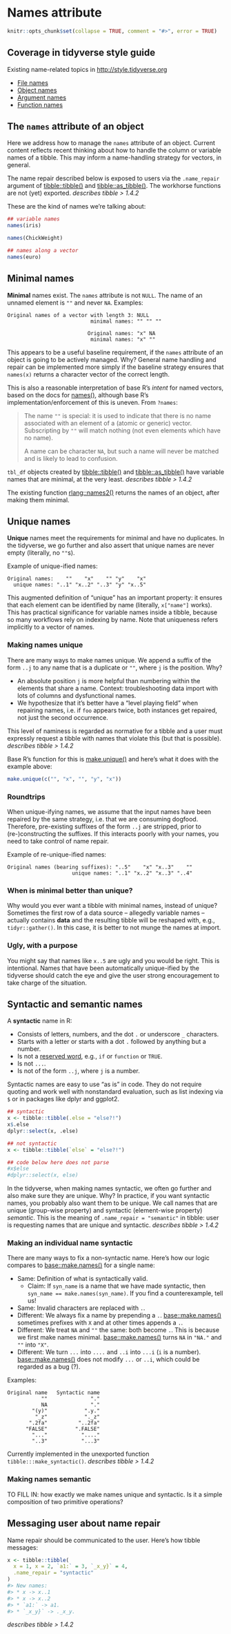 # Names attribute

```r
knitr::opts_chunk$set(collapse = TRUE, comment = "#>", error = TRUE)
```

## Coverage in tidyverse style guide

Existing name-related topics in <http://style.tidyverse.org>

  * [File names](http://style.tidyverse.org/files.html#names)
  * [Object names](http://style.tidyverse.org/syntax.html#object-names)
  * [Argument names](http://style.tidyverse.org/syntax.html#argument-names)
  * [Function names](http://style.tidyverse.org/functions.html#naming)
  
## The `names` attribute of an object

Here we address how to manage the `names` attribute of an object. Current content reflects recent thinking about how to handle the column or variable names of a tibble. This may inform a name-handling strategy for vectors, in general.

The name repair described below is exposed to users via the `.name_repair` argument of [tibble::tibble()](https://tibble.tidyverse.org/reference/tibble.html) and [tibble::as_tibble()](https://tibble.tidyverse.org/reference/as_tibble.html). The workhorse functions are not (yet) exported. *describes tibble > 1.4.2*

These are the kind of names we're talking about:

```r
## variable names
names(iris)

names(ChickWeight)

## names along a vector
names(euro)
```

## Minimal names

**Minimal** names exist. The `names` attribute is not `NULL`. The name of an unnamed element is `""` and never `NA`. Examples:

```
Original names of a vector with length 3: NULL
                           minimal names: "" "" ""
                           
                          Original names: "x" NA
                           minimal names: "x" ""
```

This appears to be a useful baseline requirement, if the `names` attribute of an object is going to be actively managed. Why? General name handling and repair can be implemented more simply if the baseline strategy ensures that `names(x)` returns a character vector of the correct length.

This is also a reasonable interpretation of base R's *intent* for named vectors, based on the docs for [names()](https://stat.ethz.ch/R-manual/R-patched/library/base/html/names.html), although base R's implementation/enforcement of this is uneven. From `?names`:
  
> The name `""` is special: it is used to indicate that there is no name
> associated with an element of a (atomic or generic) vector. Subscripting by
> `""` will match nothing (not even elements which have no name).
> 
> A name can be character `NA`, but such a name will never be matched and is
> likely to lead to confusion.

`tbl_df` objects created by [tibble::tibble()](https://tibble.tidyverse.org/reference/tibble.html) and [tibble::as_tibble()](https://tibble.tidyverse.org/reference/as_tibble.html) have variable names that are minimal, at the very least. *describes tibble > 1.4.2*

The existing function [rlang::names2()](https://rlang.r-lib.org/reference/names2.html) returns the names of an object, after making them minimal.

## Unique names

**Unique** names meet the requirements for minimal and have no duplicates. In the tidyverse, we go further and also assert that unique names are never empty (literally, no `""`s).

Example of unique-ified names:
```
Original names:    ""    "x"    "" "y"    "x"
  unique names: "..1" "x..2" "..3" "y" "x..5"
```

This augmented definition of "unique" has an important property: it ensures that each element can be identified by name (literally, `x["name"]` works). This has practical significance for variable names inside a tibble, because so many workflows rely on indexing by name. Note that uniqueness refers implicitly to a vector of names.

### Making names unique

There are many ways to make names unique. We append a suffix of the form `..j` to any name that is a duplicate or `""`, where `j` is the position. Why?

  * An absolute position `j` is more helpful than numbering within the elements
that share a name. Context: troubleshooting data import with lots of columns
and dysfunctional names.
  * We hypothesize that it's better have a "level playing field" when repairing
names, i.e. if `foo` appears twice, both instances get repaired, not just the
second occurrence.

This level of naminess is regarded as normative for a tibble and a user must expressly request a tibble with names that violate this (but that is possible).  *describes tibble > 1.4.2*

Base R's function for this is [make.unique()](https://stat.ethz.ch/R-manual/R-patched/library/base/html/make.unique.html) and here's what it does with the example above:

```r
make.unique(c("", "x", "", "y", "x"))
```

### Roundtrips

When unique-ifying names, we assume that the input names have been repaired by the same strategy, i.e. that we are consuming dogfood. Therefore, pre-existing suffixes of the form `..j` are stripped, prior to (re-)constructing the suffixes. If this interacts poorly with your names, you need to take control of name repair.

Example of re-unique-ified names:
```
Original names (bearing suffixes): "..5"    "x" "x..3"    ""
                     unique names: "..1" "x..2" "x..3" "..4" 
```

### When is minimal better than unique?

Why would you ever want a tibble with minimal names, instead of unique? Sometimes the first row of a data source -- allegedly variable names -- actually contains **data** and the resulting tibble will be reshaped with, e.g., `tidyr::gather()`. In this case, it is better to not munge the names at
import.

### Ugly,  with a purpose

You might say that names like `x..5` are ugly and you would be right. This is intentional. Names that have been automatically unique-ified by the tidyverse should catch the eye and give the user strong encouragement to take charge of the situation.

## Syntactic and semantic names

A **syntactic** name in R:

 * Consists of letters, numbers, and the dot `.` or underscore `_` characters.
 * Starts with a letter or starts with a dot `.` followed by anything but a
   number.
 * Is not a [reserved word](https://stat.ethz.ch/R-manual/R-patched/library/base/html/Reserved.html), e.g., `if` or `function` or `TRUE`.
 * Is not `...`.
 * Is not of the form `..j`, where `j` is a number.

Syntactic names are easy to use "as is" in code. They do not require quoting and work well with nonstandard evaluation, such as list indexing via `$` or in packages like dplyr and ggplot2.

```r
## syntactic
x <- tibble::tibble(.else = "else?!")
x$.else
dplyr::select(x, .else)
```


```r
## not syntactic
x <- tibble::tibble(`else` = "else?!")

## code below here does not parse
#x$else
#dplyr::select(x, else)
```

In the tidyverse, when making names syntactic, we often go further and also make sure they are unique. Why? In practice, if you want syntactic names, you probably also want them to be unique. We call names that are unique (group-wise property) and syntactic (element-wise property) *semantic*. This is the meaning of `.name_repair = "semantic"` in tibble: user is requesting names that are unique and syntactic. *describes tibble > 1.4.2*

### Making an individual name syntactic

There are many ways to fix a non-syntactic name. Here's how our logic compares to [base::make.names()](https://stat.ethz.ch/R-manual/R-patched/library/base/html/make.names.html) for a single name:

 * Same: Definition of what is syntactically valid.
   - Claim: If `syn_name` is a name that we have made syntactic, then
     `syn_name == make.names(syn_name)`. If you find a counterexample, tell us!
 * Same: Invalid characters are replaced with `.`.
 * Different: We always fix a name by prepending a `.`. [base::make.names()](https://stat.ethz.ch/R-manual/R-patched/library/base/html/make.names.html)
   sometimes prefixes with `X` and at other times appends a `.`.
 * Different: We treat `NA` and `""` the same: both become `.`. This is because
   we first make names minimal. [base::make.names()](https://stat.ethz.ch/R-manual/R-patched/library/base/html/make.names.html) turns `NA` in `"NA."` and `""` into `"X"`.
 * Different: We turn `...` into `....` and `..i` into `...i` (`i` is a
   number). [base::make.names()](https://stat.ethz.ch/R-manual/R-patched/library/base/html/make.names.html) does not modify `...` or `..i`, which could
   be regarded as a bug (?).

Examples:
```
Original name   Syntactic name
           ""              "."
           NA              "."
        "(y)"            ".y."
         "_z"            "._z"
       ".2fa"          "..2fa"
      "FALSE"         ".FALSE"
        "..."           "...."
        "..3"           "...3"
```

Currently implemented in the unexported function `tibble:::make_syntactic()`.  *describes tibble > 1.4.2*

### Making names semantic

TO FILL IN: how exactly we make names unique and syntactic. Is it a simple composition of two primitive operations?

## Messaging user about name repair

Name repair should be communicated to the user. Here's how tibble messages:

```r
x <- tibble::tibble(
  x = 1, x = 2, `a1:` = 3, `_x_y}` = 4,
  .name_repair = "syntactic"
)
#> New names:
#> * x -> x..1
#> * x -> x..2
#> * `a1:` -> a1.
#> * `_x_y}` -> ._x_y.
```

<!-- replace static code above with real code after tibble release -->

*describes tibble > 1.4.2*